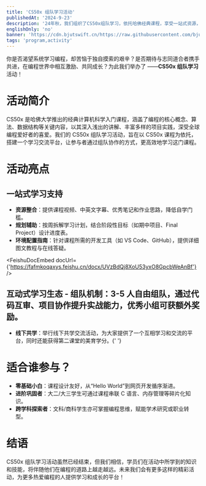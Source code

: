 ```yaml
---
title: 'CS50x 组队学习活动'
publishedAt: '2024-9-23'
description: '24年秋，我们组织了CS50x组队学习，依托哈佛经典课程，享受一站式资源，围绕该课程组织学习小组，提供资源整合与进度规划，面相零基础至进阶的计算机领域学习者参与。'
englishOnly: 'no'
banner: 'https://cdn.bjutswift.cn/https://raw.githubusercontent.com/bjut-swift/swift-image-hosting/main/swift-nest/blog/2024-cs50x/cs50x%20banner.jpg'
tags: 'program,activity'
---
```


你是否渴望系统学习编程，却苦恼于独自摸索的艰辛？是否期待与志同道合者携手共进，在编程世界中相互激励、共同成长？为此我们举办了 ——**CS50x 组队学习**活动！

# 活动简介

CS50x 是哈佛大学推出的经典计算机科学入门课程，涵盖了编程的核心概念、算法、数据结构等关键内容，以其深入浅出的讲解、丰富多样的项目实践，深受全球编程爱好者的喜爱。我们的 CS50x 组队学习活动，旨在以 CS50x 课程为依托，搭建一个学习交流平台，让参与者通过组队协作的方式，更高效地学习这门课程。

# 活动亮点

## 一站式学习支持

- **资源整合**：提供课程视频、中英文字幕、优秀笔记和作业思路，降低自学门槛。
- **规划辅助**：按周拆解学习计划，结合阶段性目标（如期中项目、Final Project）设计进度表。
- **环境配置指南**：针对课程所需的开发工具（如 VS Code、GitHub），提供详细图文教程与在线答疑。

<FeishuDocEmbed
  docUrl={'https://fafmkoqaxys.feishu.cn/docx/UVzBdQj8XoU53yxO8GpcbWeAnBf'}
/>

## 互动式学习生态 - **组队机制**：3-5 人自由组队，通过代码互审、项目协作提升实战能力，优秀小组可获额外奖励。

- **线下共学**：举行线下共学交流活动，为大家提供了一个互相学习和交流的平台，同时还能获得第二课堂的美育学分。{' '}

# 适合谁参与？

- **零基础小白**：课程设计友好，从“Hello World”到网页开发循序渐进。
- **进阶巩固者**：大二/大三学生可通过课程串联 C 语言、内存管理等碎片化知识。
- **跨学科探索者**：文科/商科学生亦可掌握编程思维，赋能学术研究或职业转型。

# 结语

CS50x 组队学习活动虽然已经结束，但我们相信，学员们在活动中所学到的知识和技能，将伴随他们在编程的道路上越走越远。未来我们会有更多这样的精彩活动，为更多热爱编程的人提供学习和成长的平台！
